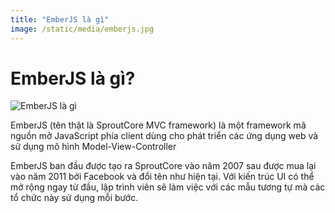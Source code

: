 ```yaml
---
title: "EmberJS là gì"
image: /static/media/emberjs.jpg
---
```


# EmberJS là gì?

![EmberJS là gì](/static/media/emberjs.jpg)

EmberJS (tên thật là SproutCore MVC framework) là một framework mã nguồn mở JavaScript phía client dùng cho phát triển các ứng dụng web và sử dụng mô hình Model-View-Controller

EmberJS ban đầu được tạo ra SproutCore vào năm 2007 sau được mua lại vào năm 2011 bởi Facebook và đổi tên như hiện tại. Với kiến trúc UI có thể mở rộng ngay từ đầu, lập trình viên sẽ làm việc với các mẫu tương tự mà các tổ chức này sử dụng mỗi bước.
